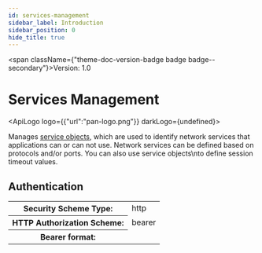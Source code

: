 ```yaml
---
id: services-management
sidebar_label: Introduction
sidebar_position: 0
hide_title: true
---
```



<span className={"theme-doc-version-badge badge badge--secondary"}>Version: 1.0</span>

# Services Management

<ApiLogo logo={{"url":"pan-logo.png"}} darkLogo={undefined}></ApiLogo>

Manages [service objects](https://docs.paloaltonetworks.com/network-security/security-policy/objects/services), which are used to identify network services that applications
can or can not use. Network services can be defined based on protocols and/or ports.
You can also use service objects\nto define session timeout values.


<div style={{"marginBottom":"2rem"}}><h2 id={"authentication"} style={{"marginBottom":"1rem"}}>Authentication</h2><Tabs><TabItem label={"Bearer"} value={"Bearer"}><div><table><tbody><tr><th>Security Scheme Type:</th><td>http</td></tr><tr><th>HTTP Authorization Scheme:</th><td>bearer</td></tr><tr><th>Bearer format:</th><td></td></tr></tbody></table></div></TabItem></Tabs></div>
      